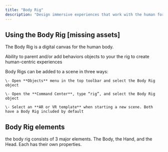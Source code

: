 ```yaml
---
title: "Body Rig"
description: "Design immersive experiences that work with the human form and perspective in a scene."
---
```


## Using the Body Rig \[missing assets]

The Body Rig is a digital canvas for the human body.&#x20;

Ability to parent and/or add behaviors objects to your the rig to create human-centric experiences

<AccordionGroup>
  <Accordion title="Adding a Body Rig to a scene" defaultOpen={false}>
    Body Rigs can be added to a scene in three ways:&#x20;

    \- Open **Objects** menu in the top toolbar and select the Body Rig object

    \- Open the **Command Center**, type “rig”, and select the Body Rig object

    \- Select an **AR or VR template** when starting a new scene. Both have a Body Rig included by default
  </Accordion>

  <Accordion title="New Accordion" defaultOpen="false" />
</AccordionGroup>

## Body Rig elements

the body rig consists of 3 major elements. The Body, the Hand, and the Head. Each has their own properties.